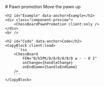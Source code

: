 ---
---


<LayoutDocs active="/examples/pawnPromotion">
    # Pawn promotion
    Move the pawn up

    <h2 id="Example" data-anchor>Example</h2>
    <div class="component-preview">
        <ChessBoardPawnPromotion client:only />
    </div>
    <br />

    <h2 id="Code" data-anchor>Code</h2>
    <CopyBlock client:load>
        ```tsx
        <ChessBoard 
            FEN="8/k5PK/8/8/8/8/8/8 w - - 0 1"
            onChange={handleChange}
            onEndGame={handleEndGame}
        />
        ```
    </CopyBlock>
</LayoutDocs>